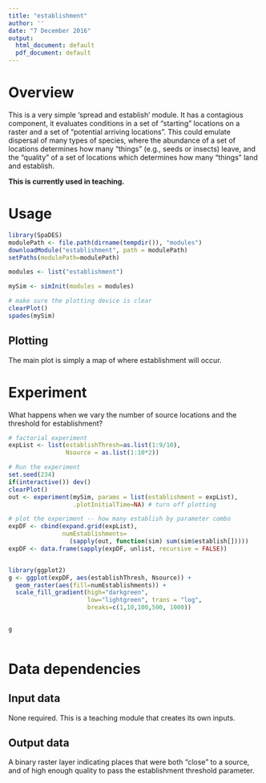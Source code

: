 ```yaml
---
title: "establishment"
author: ''
date: "7 December 2016"
output:
  html_document: default
  pdf_document: default
---
```


# Overview

This is a very simple 'spread and establish' module. It has a contagious component, it evaluates conditions in a set of "starting" locations on a raster and a set of "potential arriving locations". This could emulate dispersal of many types of species, where the abundance of a set of locations determines how many "things" (e.g., seeds or insects) leave, and the "quality" of a set of locations which determines how many "things" land and establish.



**This is currently used in teaching.**

# Usage

```r

library(SpaDES)
modulePath <- file.path(dirname(tempdir()), "modules")
downloadModule("establishment", path = modulePath)
setPaths(modulePath=modulePath)

modules <- list("establishment")

mySim <- simInit(modules = modules)

# make sure the plotting device is clear
clearPlot()
spades(mySim)
```

## Plotting

The main plot is simply a map of where establishment will occur.


# Experiment

What happens when we vary the number of source locations and the threshold for establishment?

```r

# factorial experiment
expList <- list(establishThresh=as.list(1:9/10), 
                Nsource = as.list(1:10*2))

# Run the experiment
set.seed(234)
if(interactive()) dev()
clearPlot()
out <- experiment(mySim, params = list(establishment = expList),
                  .plotInitialTime=NA) # turn off plotting

# plot the experiment -- how many establish by parameter combo
expDF <- cbind(expand.grid(expList), 
               numEstablishments=
                 (sapply(out, function(sim) sum(sim$establish[]))))
expDF <- data.frame(sapply(expDF, unlist, recursive = FALSE))


library(ggplot2)
g <- ggplot(expDF, aes(establishThresh, Nsource)) +
  geom_raster(aes(fill=numEstablishments)) +
  scale_fill_gradient(high="darkgreen", 
                      low="lightgreen", trans = "log",
                      breaks=c(1,10,100,500, 1000)) 
  

g
  

```



# Data dependencies

## Input data

None required. This is a teaching module that creates its own inputs.

## Output data

A binary raster layer indicating places that were both "close" to a source, and of high enough quality to pass the establishment threshold parameter.


